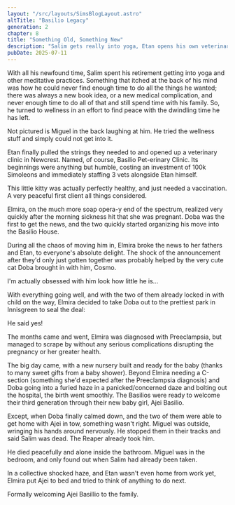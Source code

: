 ```yaml
---
layout: "/src/layouts/SimsBlogLayout.astro"
altTitle: "Basilio Legacy"
generation: 2
chapter: 8
title: "Something Old, Something New"
description: "Salim gets really into yoga, Etan opens his own veterinary practice, Elmira breaks some news to the family, and the status quo shifts."
pubDate: 2025-07-11
---
```


With all his newfound time, Salim spent his retirement getting into yoga and other meditative practices. Something that itched at the back of his mind was how he could never find enough time to do all the things he wanted; there was always a new book idea, or a new medical complication, and never enough time to do all of that and still spend time with his family. So, he turned to wellness in an effort to find peace with the dwindling time he has left.

<BlogImage imgSrc="../../../images/shrines/sims/basiliox2-8-helived.png" imgAlt="A Sims 4 screenshot, Salim doing down dog position on a little yoga mat.">
Not pictured is Miguel in the back laughing at him. He tried the wellness stuff and simply could not get into it.
</BlogImage>

Etan finally pulled the strings they needed to and opened up a veterinary clinic in Newcrest. Named, of course, Basilio Pet-erinary Clinic. Its beginnings were anything but humble, costing an investment of 100k Simoleons and immediately staffing 3 vets alongside Etan himself.

<BlogImage imgSrc="../../../images/shrines/sims/basiliox2-8-firstpatient.png" imgAlt="A Sims 4 screenshot, Salim doing down dog position on a little yoga mat.">
This little kitty was actually perfectly healthy, and just needed a vaccination. A very peaceful first client all things considered.
</BlogImage>

Elmira, on the much more soap opera-y end of the spectrum, realized very quickly after the morning sickness hit that she was pregnant. Doba was the first to get the news, and the two quickly started organizing his move into the Basilio House. 

During all the chaos of moving him in, Elmira broke the news to her fathers and Etan, to everyone's absolute delight. The shock of the announcement after they'd only just gotten together was probably helped by the very cute cat Doba brought in with him, Cosmo.

<BlogImage imgSrc="../../../images/shrines/sims/basiliox2-8-littlekitty.png" imgAlt="A Sims 4 screenshot, A calico, bobtail scottish fold cat with a black skull jean jacket on.">
I'm actually obsessed with him look how little he is...
</BlogImage>

With everything going well, and with the two of them already locked in with child on the way, Elmira decided to take Doba out to the prettiest park in Innisgreen to seal the deal:

<BlogImage imgSrc="../../../images/shrines/sims/basiliox2-8-proposal.png" imgAlt="A Sims 4 screenshot, Elmira down on one knee proposing to Doba.">
He said yes!
</BlogImage>

The months came and went, Elmira was diagnosed with Preeclampsia, but managed to scrape by without any serious complications disrupting the pregnancy or her greater health.

The big day came, with a new nursery built and ready for the baby (thanks to many sweet gifts from a baby shower). Beyond Elmira needing a C-section (something she'd expected after the Preeclampsia diagnosis) and Doba going into a furied haze in a panicked/concerned daze and bolting out the hospital, the birth went smoothly. The Basilios were ready to welcome their third generation through their new baby girl, Ajei Basilio.

Except, when Doba finally calmed down, and the two of them were able to get home with Ajei in tow, something wasn't right. Miguel was outside, wringing his hands around nervously. He stopped them in their tracks and said Salim was dead. The Reaper already took him.

<BlogImage imgSrc="../../../images/shrines/sims/basiliox2-8-andhedied.png" imgAlt="A Sims 4 screenshot, Salim dead on the bathroom floor.">
He died peacefully and alone inside the bathroom. Miguel was in the bedroom, and only found out when Salim had already been taken.
</BlogImage>

In a collective shocked haze, and Etan wasn't even home from work yet, Elmira put Ajei to bed and tried to think of anything to do next.

<BlogImage imgSrc="../../../images/shrines/sims/basiliox2-8-welcomeajei.png" imgAlt="A Sims 4 screenshot, .">
Formally welcoming Ajei Basillio to the family.
</BlogImage>
